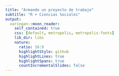 ```yaml
---
title: "Armando un proyecto de trabajo"
subtitle: "R + Ciencias Sociales"
output:
  xaringan::moon_reader:
    self_contained: true
    css: [default, metropolis, metropolis-fonts]
    lib_dir: libs
    nature:
      ratio: 16:9
      highlightStyle: github
      highlightLines: true
      highlightSpans: true
      countIncrementalSlides: false
---
```



<style type="text/css">

.remark-slide-content {
    font-size: 25px;
    padding: 1em 1em 1em 1em;
}

```css

.remark-code{
  line-height: 1.5; font-size: 80%
}

@media print {
  .has-continuation {
    display: block;
  }
}
```


```r
##~~~~~~~~~~~~~~~~~~~~~~~~~~~~~~~~~~~~~~~~~~~~~~~~~~~~~~~~~~~~~~~~~~~~~~~~~~~~~~
##                                  PIZARRA                                 ----
##~~~~~~~~~~~~~~~~~~~~~~~~~~~~~~~~~~~~~~~~~~~~~~~~~~~~~~~~~~~~~~~~~~~~~~~~~~~~~~
xaringanExtra::use_scribble()
```


```r
##~~~~~~~~~~~~~~~~~~~~~~~~~~~~~~~~~~~~~~~~~~~~~~~~~~~~~~~~~~~~~~~~~~~~~~~~~~~~~~
##                                  cLIPBOARD                               ----
##~~~~~~~~~~~~~~~~~~~~~~~~~~~~~~~~~~~~~~~~~~~~~~~~~~~~~~~~~~~~~~~~~~~~~~~~~~~~~~
htmltools::tagList(
  xaringanExtra::use_clipboard(
    button_text = "<i class=\"fa fa-Copiar código\"></i>",
    success_text = "<i class=\"fa fa-check\" style=\"color: #90BE6D\"></i>",
    error_text = "<i class=\"fa fa-times-circle\" style=\"color: #F94144\"></i>"
  ),
  rmarkdown::html_dependency_font_awesome()
)
```


```r
##~~~~~~~~~~~~~~~~~~~~~~~~~~~~~~~~~~~~~~~~~~~~~~~~~~~~~~~~~~~~~~~~~~~~~~~~~~~~~~
##                          PRESENTACION VS RSTUDIO                         ----
##~~~~~~~~~~~~~~~~~~~~~~~~~~~~~~~~~~~~~~~~~~~~~~~~~~~~~~~~~~~~~~~~~~~~~~~~~~~~~~
xaringanExtra::use_fit_screen()
```


```r
##~~~~~~~~~~~~~~~~~~~~~~~~~~~~~~~~~~~~~~~~~~~~~~~~~~~~~~~~~~~~~~~~~~~~~~~~~~~~~~
##                          ESTILOS EXTRA -RESALTADO-                       ----
##~~~~~~~~~~~~~~~~~~~~~~~~~~~~~~~~~~~~~~~~~~~~~~~~~~~~~~~~~~~~~~~~~~~~~~~~~~~~~~
xaringanExtra::use_extra_styles(
  hover_code_line = TRUE,         #<<
  mute_unhighlighted_code = TRUE  #<<
)
```

```r
# This is the recommended set up for flipbooks
# you might think about setting cache to TRUE as you gain practice --- building flipbooks from scratch can be time consuming
knitr::opts_chunk$set(fig.width = 10, message = FALSE, warning = FALSE, comment = "", cache = F)

#devtools::install_github("gadenbuie/countdown")
library(countdown)
library(flipbookr)
library(tidyverse)
library(xaringanthemer)
library(xaringan)
library(gt)
library(icons)
library(here)
```


# Hoja de ruta


<br><br>


## ✔️ Paquetes y funciones

## ✔️ Paquete de paquetes: el mundo de `{tidyverse}`

## ✔️ Importación de datos

## ✔️ Proyecto de trabajo

---

# Paquetes  

## ¿Qué son?

#### ✔️ Un conjunto funciones, pero también bases de datos y objetos de R en general.

--

## ¿Para qué nos sirven?   

#### ✔️ Ayudan a incorporar funcionalidades al lenguaje para resolver nuevos problemas o alternativas a viejas soluciones



---
class: middle, center, inverse

```r
knitr::include_graphics(here::here("img/R1.png"))
```

---
class: middle, center, inverse

```r
knitr::include_graphics(here::here("img/R2.png"))
```

---
class: middle, center, inverse

```r
knitr::include_graphics(here::here("img/R3.png"))
```

---
class: middle, center, inverse

```r
knitr::include_graphics(here::here("img/R4.png"))
```

---
class: middle, center, inverse

```r
knitr::include_graphics(here::here("img/R5.png"))
```

---

#Paquetes    

## INSTALACIÓN

<br>

- Podemos descargarlos e instalarlos con el siguiente comando: 

```r
 `install.packages("nombre_del_paquete")`
```

- Sólo es necesario instalar el paquete una vez por computadora.

---

#Paquetes  

## INVOCACIÓN

<br>

.pull-left[

- Una vez instalado, cada vez que abramos una nueva sesión de R y querramos utilizar el paquete debemos **cargarlo al ambiente de trabajo** mediante la función:    

```r
 `library(nombre_del_paquete)`
```
]

.pull-right[

```r

knitr::include_graphics(here::here("img/invocacion.gif"))

```
]


---
class: center, middle, inverse

# [Tidyverse](https://www.tidyverse.org/)


---
# Tidyverse

.pull-left[
#### `Tidyverse` es una colección de paquetes de R, pensados para trabajar en "ciencia de datos". 
 
]

.pull-right[


```r
knitr::include_graphics(here::here("img/tidyverse.png"))
```
]


---
# __¿Por qué tidyverse?__


- ### Orientado a ser leído y escrito por y para seres humanos

--

- ### Funciones no pensadas para una tarea específica sino para un proceso de trabajo

.pull-left[
```r
knitr::include_graphics(here::here("img/circuito_del_dato.png"))
```
]

.pull-right[
```r
knitr::include_graphics(here::here("img/circuito_del_dato_tidy.png"))
```
]

--

- ### Su comunidad, basada en los principios del código abierto y trabajo colaborativo 


---

# __Instalación y uso__

* Sólo una vez (por computadora):

```r
 `install.packages("tidyverse")`
```

--

* En cada inicio de sesión de R o Rstudio:

```r
 `library(tidyverse)`
```
 
--

.pull-left[

_No es necesario esto:_

```r
install.packages("dplyr")
install.packages("tidyr")
install.packages("ggplot2")
```
]

.pull-right[

_Ni esto:_

```r
library(dplyr)
library(tidyr)
library(ggplot2)
```
]


---
class: inverse, middle, center

# Lectura / importación de datos

***

---
# Lectura / importación de datos


<br><br>


## ✔️ lectura / escritura

### Paquetes para importar datos:

- 📦 _{readr}_ 

- 📦 _{readxl}_

- 📦 _{haven}_


---
# Lectura de archivos
 
## Funciones para importar datos:
 
.pull-left[

📦_{readr}_: 

- 🔧 `read_csv()` 
    
- 🔧️ `read_table()`

<br>

📦 _{readxl}_: 

- 🔧 `read_xlsx()`

]

.pull-right[

📦_{haven}_: 

- 🔧 `read_sav()` 

- 🔧 `read_dat()`

- 🔧 `read_sas()` 

]

---
# Importar una base de datos

### CASO:

- Queremos traer la base _usuaria de personas para el 1er trimestre de 2022_ de la página del [INDEC](https://www.indec.gob.ar/indec/web/Institucional-Indec-BasesDeDatos).


---
# Importación: PLAN A


### **Paso 1:** Descargar la base y guardarla en una carpeta de la computadora

--

### **Paso 2:** Según la extensión del archivo (*nombre_del_archivo`.algo`*), elegir la función en r para importar:

--

```r
### Cargo la librería

library(readr)


### Importo base de datos

base_eph_ind <- read`_delim`(file = "ruta_del_archivo/nombre_del_archico`.txt`")
```

--

***tip:*** _si estás trabajando en Windows, la barra que separa cada carpeta de una ruta que pegues será `\` (ej: ruta_archivo\archivo.csv), pero la que acepta R es `/` (ej: ruta_archivo/archivo.csv)_


---
# PLAN B

### Paso 1: En la pestaña **Environment --> Import Dataset**, elegimos la opción acorde a la extensión del archivo.


```r
knitr::include_graphics(here::here("img/import_1.png"))
```



---
# Chequeamos la operación con alguna función

```r
base_eph_ind <- eph::get_microdata(2022, 1)
```


```r
 `head(base_eph)`
```

```r
head(base_eph_ind)
```



---
# Chequeamos la operación con alguna función

```r
 `str(base_eph_ind)`
```

```r
str(base_eph_ind)
```


---

# Lectura / importación de datos


- A tener en cuenta respecto a la ruta donde se ubica el archivo:


```r
base_eph_ind <- read.table(
  'file = "C:/Users/pablo/Downloads/EPH_usu_1_Trim_2022_txt/EPH_usu_1er_Trim_2022_txt/usu_individual_T122.txt.txt",'
  header = TRUE, 
  sep = ";", 
  dec = ",")
```

--

- Si se la compartimos a otra persona, __se rompe__
    
- Si cambiamos de computadora, __se rompe__
    
- Si lo cambiamos de lugar, __se rompe__
   
---
# Lectura / importación de datos

```r
knitr::include_graphics(here::here("img/tomy hanky.gif"))
```

---
class: inverse, center, middle

```r
knitr::include_graphics(here::here("img/Rproject.png"))
```

---
# Proyectos y rutas de trabajo



.pull-left[

#### Paso 1:

```r
#knitr::include_graphics(here("img", "nuevo_proyecto.png"))
knitr::include_graphics("../img/nuevo_proyecto.png")
```

]

.pull-right[

#### Paso 2:

```r
#knitr::include_graphics(here("img", "nuevo_proyecto_1.png"))
knitr::include_graphics("../img/nuevo_proyecto_1.png")
```

]


---
# Proyectos y rutas de trabajo


.pull-left[

#### Paso 3:

```r
#knitr::include_graphics(here("img", "nuevo_proyecto_2.png"))
knitr::include_graphics("../img/nuevo_proyecto_2.png")
```

]

.pull-right[

#### Resultado:

```r
#knitr::include_graphics(here("img", "proyecto_nuevo.png"))
knitr::include_graphics("../img/proyecto_nuevo.png")
```

]

---
# Proyectos y rutas de trabajo


### Armando un proyecto con Rstudio, la función se escribiría de esta forma:


```r
library(readr)

base_eph_ind <- read_delim(file = "entradas/usu_individual_T122.txt.txt",
                                  delim = ";", 
                                  col_names = TRUE)
```

--

### Ventajas: 

    - Le indicamos a R dónde "vive" nuestra carpeta de trabajo

    - La ruta ya no contiene ninguna referencia personal que impida ser abierto en otra computadora


---
class: inverse, middle, center

```r
knitr::include_graphics(here::here("img/la_luz.gif"))
```



---
# Proyectos y rutas de trabajo

### Un proyecto hecho y derecho

--

#### El flujo de trabajo sería el siguiente:


1) Armo la carpeta del proyecto, por ejemplo con la estructura siguiente:

- 📂 cuidar

    - 📂 entradas
    
    - 📂 salidas
    
    - 📂 scripts
    
    - 📂 docs_metodologicos
        
---
# Lectura / escritura de datos

2) Ubico la base de datos en la carpeta correspondiente (__entradas__):

- 📂 cuidar

    - 📂 entradas
    
         - 📄 usu_individual_T122.txt.txt
    
    - 📂 salidas
    
    - 📂 scripts
    
    - 📂 docs_metodologicos

---
# Lectura / escritura de datos


3) Abro Rstudio y creo un proyecto, ubicado en la carpeta principal (__eph__)


- 📂 cuidar
   
     -  <img src = "../img/Rproject.png" style="height: 35px; width:35px;"/>  _proyecto_eph.Rproj_
  
     - 📂 entradas
     
         - 📄 _usu_individual_T122.txt.txt_
     
     - 📂 salidas
     
     - 📂 scripts
     
     - 📂 docs_metodologicos


---
# Lectura / escritura de datos


4) Creo un script llamado _levantar_datos.R_ para trabajar en R y lo guardo en la carpeta __script__


- 📂 cuidar
    
    -  <img src = "../img/Rproject.png" style="height: 35px; width:35px;"/>  _proyecto_eph.Rproj_
  
    - 📂 entradas
  
        - 📄 _usu_individual_T122.txt.txt_
  
    - 📂 salidas
    
    - 📂 scripts
    
        - 📄 _1_levantar_datos.R_
    
    - 📂 docs_metodologicos


---
# Lectura / escritura de datos

5) En el script, cargo los paquetes cuyas funciones voy a utilizar. En este caso, voy a probar el paquete `readr` para poder importar bases de datos de una extensión _.txt (archivo separado por comas)_:

```r
library(readr)
```

--

6) Creo un objeto en el cual voy a importar la base de datos y utilizo la función `read_delim()` para hacerlo.

__Recordar:__ _Estamos en un proyecto, por lo que la ruta es a partir de la carpeta en la que se encuentra el mismo_

```r
base_eph_ind <- read_delim(file = "entradas/usu_individual_T122.txt.txt",
                                  delim = ";", 
                                  col_names = TRUE)
```

---
# Funciones para una primera mirada a la base de datos:

| __Función__       | __Acción__ |
| :---              | :---   |
| `dim()`           | *Nos dice cuántas filas y columnas tiene la base*|
| `colnames()`      | *Devuelve todos los nombres de las variables de la base*|
| `str()`           | *Devuelve una vista preliminar de la estructura de las variables*|
| `summary()`       | *Devuelve un resúmen de medidas centrales para variables numéricas y características para variables de texto *|
| `class()`         | *Chequeo el tipo de objeto*|
| `length()`        | *Devuelve la cantidad de elementos de un objeto*|
| `table()`         | *Frecuencia simple o bivariada de una variable*|
| `is.na()`         | *Verifica la presencia de valores NA (_missinh_) en la base/variable*|
| `mean()`          | *Calcula el valor promedio de una variable numércia*|


---
class: inverse, middle, center


# PRÁCTICA

<html>  <div style='float:left'></div>  <hr color='#EB811B' size=1px width=1125px></html>



---
class: inverse, middle

# Práctica

1. Crear una carpeta donde alojar el proyecto de trabajo

1. Crear la estructura de carpetas propuesta

1. En la carpeta __entradas__ incorporar una base de datos, preferentemente que usemos cotidianamente (no importa el formato)

1. Crear un script de trabajo y alojarlo en la carpeta __scripts__

1. Importar la base de datos y aplicar alguna de las funciones descritas previamente

`r countdown(minutes = 10, seconds = 00, update_every = 15)`


